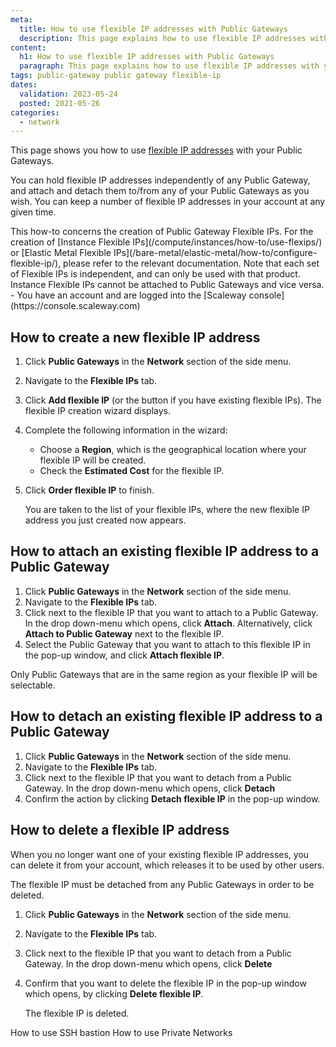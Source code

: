```yaml
---
meta:
  title: How to use flexible IP addresses with Public Gateways
  description: This page explains how to use flexible IP addresses with your Public Gateways
content:
  h1: How to use flexible IP addresses with Public Gateways
  paragraph: This page explains how to use flexible IP addresses with your Public Gateways
tags: public-gateway public gateway flexible-ip
dates:
  validation: 2023-05-24
  posted: 2021-05-26
categories:
  - network
---
```


This page shows you how to use [flexible IP addresses](/network/public-gateways/concepts/#flexible-ip) with your Public Gateways.

You can hold flexible IP addresses independently of any Public Gateway, and attach and detach them to/from any of your Public Gateways as you wish. You can keep a number of flexible IP addresses in your account at any given time. 

<Macro id="iam-requirements" />

<Message type="important">
  This how-to concerns the creation of Public Gateway Flexible IPs. For the creation of [Instance Flexible IPs](/compute/instances/how-to/use-flexips/) or [Elastic Metal Flexible IPs](/bare-metal/elastic-metal/how-to/configure-flexible-ip/), please refer to the relevant documentation. Note that each set of Flexible IPs is independent, and can only be used with that product. Instance Flexible IPs cannot be attached to Public Gateways and vice versa.
</Message>

<Message type="requirement">
  - You have an account and are logged into the [Scaleway console](https://console.scaleway.com)
</Message>

## How to create a new flexible IP address

1. Click **Public Gateways** in the **Network** section of the side menu.
2. Navigate to the **Flexible IPs** tab.
    <Lightbox src="scaleway-flex-ips.webp" alt="" />
3. Click **Add flexible IP** (or the <Icon name="plus" /> button if you have existing flexible IPs). The flexible IP creation wizard displays.
4. Complete the following information in the wizard:
    - Choose a **Region**, which is the geographical location where your flexible IP will be created.
    - Check the **Estimated Cost** for the flexible IP.
5. Click **Order flexible IP** to finish.

    You are taken to the list of your flexible IPs, where the new flexible IP address you just created now appears.

## How to attach an existing flexible IP address to a Public Gateway

1. Click **Public Gateways** in the **Network** section of the side menu.
2. Navigate to the **Flexible IPs** tab.
3. Click <Icon name="more"/> next to the flexible IP that you want to attach to a Public Gateway. In the drop down-menu which opens, click **Attach**. Alternatively, click **Attach to Public Gateway** next to the flexible IP.
    <Lightbox src="scaleway-attach-flexip-gw.webp" alt="" />
4. Select the Public Gateway that you want to attach to this flexible IP in the pop-up window, and click **Attach flexible IP**. 
    <Lightbox src="scaleway-attach-flexip-gw2.webp" alt="" />

<Message type="note">
  Only Public Gateways that are in the same region as your flexible IP will be selectable.
</Message>

## How to detach an existing flexible IP address to a Public Gateway

1. Click **Public Gateways** in the **Network** section of the side menu.
2. Navigate to the **Flexible IPs** tab.
3. Click <Icon name="more"/> next to the flexible IP that you want to detach from a Public Gateway. In the drop down-menu which opens, click **Detach**
4. Confirm the action by clicking **Detach flexible IP** in the pop-up window. 

## How to delete a flexible IP address

When you no longer want one of your existing flexible IP addresses, you can delete it from your account, which releases it to be used by other users.

<Message type="important">
  The flexible IP must be detached from any Public Gateways in order to be deleted.
</Message>

1. Click **Public Gateways** in the **Network** section of the side menu.
2. Navigate to the **Flexible IPs** tab.
3. Click <Icon name="more"/> next to the flexible IP that you want to detach from a Public Gateway. In the drop down-menu which opens, click **Delete**
4. Confirm that you want to delete the flexible IP in the pop-up window which opens, by clicking **Delete flexible IP**.

    The flexible IP is deleted.


<Navigation title="See Also">
  <PreviousButton to="/network/public-gateways/how-to/use-ssh-bastion/">How to use SSH bastion</PreviousButton>
  <NextButton to="/network/public-gateways/how-to/use-private-networks/">How to use Private Networks</NextButton>
</Navigation>
